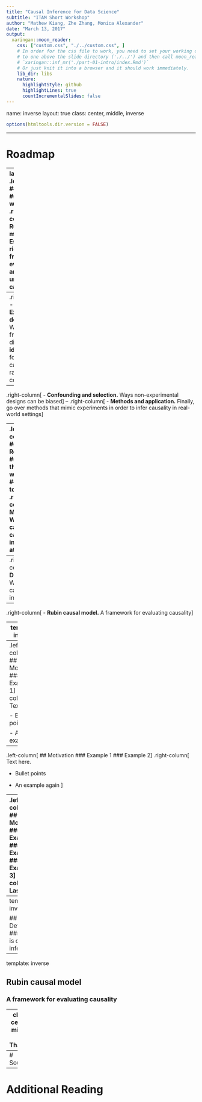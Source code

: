 ```yaml
---
title: "Causal Inference for Data Science"
subtitle: "ITAM Short Workshop"
author: "Mathew Kiang, Zhe Zhang, Monica Alexander"
date: "March 13, 2017"
output:
  xaringan::moon_reader:
    css: ["custom.css", "./../custom.css", ]
    # In order for the css file to work, you need to set your working directory
    # to one above the slide directory ('./../') and then call moon_reader via
    # `xaringan::inf_mr('./part-01-intro/index.Rmd')`
    # Or just knit it into a browser and it should work immediately.
    lib_dir: libs
    nature:
      highlightStyle: github
      highlightLines: true
      countIncrementalSlides: false
---
```

name: inverse
layout: true
class: center, middle, inverse

```r
options(htmltools.dir.version = FALSE)
```

---

# Roadmap

---
layout: false
.left-column[
  ## Roadmap
### For the workshop
]
.right-column[
- **Rubin causal model.** Establish a rigorous framework for evaluating and understanding causality
]
--
.right-column[
- **Experimental designs.** Within this framework, discuss the **ideal** situation for inferring causality, randomized control trials
]
--
.right-column[
- **Confounding and selection.** Ways non-experimental designs can be biased
]
--
.right-column[
- **Methods and application.** Finally, go over methods that mimic experiments in order to infer causality in real-world settings
]

---
.left-column[
  ## Roadmap
  ### For the workshop
  ### For today
]
.right-column[
- **Motivation.** Why do we care about causal inference at all?
]
--
.right-column[
- **Definition.** What is causal inference? 
]
--
.right-column[
- **Rubin causal model.** A framework for evaluating causality
]

---
template: inverse

## Motivation
### Why do we care about causal inference at all?

---
.left-column[
  ## Motivation
  ### Example 1
]
.right-column[
Text here.

- Bullet points

- An example
]

---
.left-column[
  ## Motivation
  ### Example 1
  ### Example 2
]
.right-column[
Text here.

- Bullet points

- An example again
]

---
.left-column[
  ## Motivation
  ### Example 1
  ### Example 2
  ### Example 3
]
.right-column[
Last one.

- Bullet points with more
- Bullet points

- Last example
]

---
template: inverse

## Definition
### What is causal inference?

---
template: inverse

## Rubin causal model
### A framework for evaluating causality

---
class: center, middle
# Thanks!

---
# Sources

---
# Additional Reading